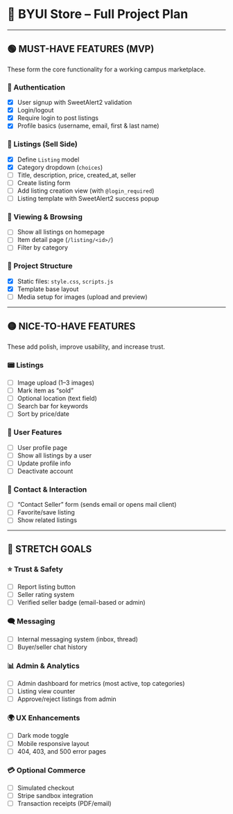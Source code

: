 # 📅 BYUI Store – Full Project Plan

---

## 🟢 MUST-HAVE FEATURES (MVP)

These form the core functionality for a working campus marketplace.

### 🔐 Authentication

* [x] User signup with SweetAlert2 validation
* [x] Login/logout
* [x] Require login to post listings
* [x] Profile basics (username, email, first & last name)

### 🏣 Listings (Sell Side)

* [x] Define `Listing` model
* [x] Category dropdown (`choices`)
* [ ] Title, description, price, created\_at, seller
* [ ] Create listing form
* [ ] Add listing creation view (with `@login_required`)
* [ ] Listing template with SweetAlert2 success popup

### 📄 Viewing & Browsing

* [ ] Show all listings on homepage
* [ ] Item detail page (`/listing/<id>/`)
* [ ] Filter by category 

### 📂 Project Structure

* [x] Static files: `style.css`, `scripts.js`
* [x] Template base layout
* [ ] Media setup for images (upload and preview)

---

## 🟡 NICE-TO-HAVE FEATURES

These add polish, improve usability, and increase trust.

### 📟 Listings

* [ ] Image upload (1–3 images)
* [ ] Mark item as “sold”
* [ ] Optional location (text field)
* [ ] Search bar for keywords
* [ ] Sort by price/date

### 👤 User Features

* [ ] User profile page
* [ ] Show all listings by a user
* [ ] Update profile info
* [ ] Deactivate account

### 📩 Contact & Interaction

* [ ] “Contact Seller” form (sends email or opens mail client)
* [ ] Favorite/save listing
* [ ] Show related listings

---

## 🔵 STRETCH GOALS


### ⭐ Trust & Safety

* [ ] Report listing button
* [ ] Seller rating system
* [ ] Verified seller badge (email-based or admin)

### 🗨 Messaging

* [ ] Internal messaging system (inbox, thread)
* [ ] Buyer/seller chat history

### 📊 Admin & Analytics

* [ ] Admin dashboard for metrics (most active, top categories)
* [ ] Listing view counter
* [ ] Approve/reject listings from admin

### 🌍 UX Enhancements

* [ ] Dark mode toggle
* [ ] Mobile responsive layout
* [ ] 404, 403, and 500 error pages

### 💳 Optional Commerce

* [ ] Simulated checkout
* [ ] Stripe sandbox integration
* [ ] Transaction receipts (PDF/email)
